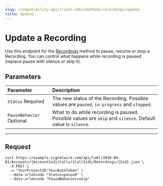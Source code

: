 ```yaml
---
slug: /compatibility-api/client-sdks/methods/recordings/update
title: Update
---
```


# Update a Recording

Use this endpoint for the [Recordings](./index.mdx) method to pause, resume or stop a Recording. 
You can control what happens while recording is paused (replace pause with silence or skip it).

## Parameters

| Parameter                                                  | Description                                                                                                             |
|:-----------------------------------------------------------|:-------------------------------------------------------------------------------------------------------------|
| `Status` <span className="required-arg">Required</span>        | The new status of the Recording. Possible values are `paused`, `in-progress` and `stopped`.                  |
| `PauseBehavior` <span className="optional-arg">Optional</span> | What to do while recording is paused. Possible values are `skip` and `silence`. Default value is `silence`.  |

---

## Request

<Tabs groupId="compatibility-sdks">

<TabItem value="shell" label="cURL">

```shell
curl https://example.signalwire.com/api/laml/2010-04-01/Accounts/{AccountSid}/Calls/{CallSid}/Recordings/{Sid}.json \
  -X POST \
  -u "YourProjectID:YourAuthToken" \
  --data-urlencode "Status=paused" \
  --data-urlencode "PauseBehavior=skip"
```

</TabItem>

</Tabs>
